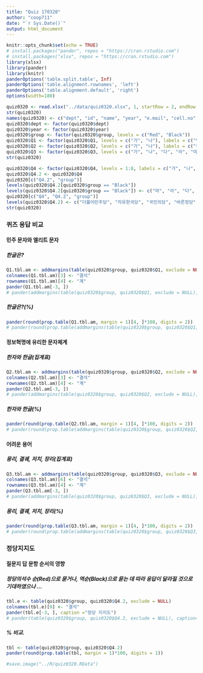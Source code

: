 ```yaml
---
title: "Quiz 170320"
author: "coop711"
date: "`r Sys.Date()`"
output: html_document
---
```


```r
knitr::opts_chunk$set(echo = TRUE)
# install.packages("pander", repos = "https://cran.rstudio.com")
# install.packages("xlsx", repos = "https://cran.rstudio.com")
library(xlsx)
library(pander)
library(knitr)
panderOptions('table.split.table', Inf)
panderOptions('table.alignment.rownames', 'left')
panderOptions('table.alignment.default', 'right')
options(width=180)
```

```r
quiz0320 <- read.xlsx("../data/quiz0320.xlsx", 1, startRow = 2, endRow = 161, colIndex = c(3:7, 9:14), colClasses=c(rep("character", 11)), stringsAsFactors = FALSE)
str(quiz0320)
names(quiz0320) <- c("dept", "id", "name", "year", "e.mail", "cell.no", "Q1", "Q2", "Q3", "Q4", "group")
quiz0320$dept <- factor(quiz0320$dept)
quiz0320$year <- factor(quiz0320$year)
quiz0320$group <- factor(quiz0320$group, levels = c("Red", "Black"))
quiz0320$Q1 <- factor(quiz0320$Q1, levels = c("가", "나"), labels = c("민주 문자", "엘리트 문자"))
quiz0320$Q2 <- factor(quiz0320$Q2, levels = c("가", "나"), labels = c("한자", "한글"))
quiz0320$Q3 <- factor(quiz0320$Q3, levels = c("가", "나", "다", "라", "마"), labels = c("없다", "1개", "2개", "3개", "4개"))
str(quiz0320)
```


```r
quiz0320$Q4 <- factor(quiz0320$Q4, levels = 1:8, labels = c("가", "나", "다", "라", "마", "바", "사", "아"))
quiz0320$Q4.2 <- quiz0320$Q4
quiz0320[c("Q4.2", "group")]
levels(quiz0320$Q4.2[quiz0320$group == "Black"])
levels(quiz0320$Q4.2[quiz0320$group == "Black"]) <- c("마", "라", "다", "나", "가", "바", "사", "아")
quiz0320[c("Q4", "Q4.2", "group")]
levels(quiz0320$Q4.2) <- c("더불어민주당", "자유한국당", "국민의당", "바른정당", "정의당", "기타정당", "없다", "잘모르겠다")
str(quiz0320)
```

### 퀴즈 응답 비교

#### 민주 문자와 엘리트 문자

##### 한글은?

```r
Q1.tbl.am <- addmargins(table(quiz0320$group, quiz0320$Q1, exclude = NULL), margin = 1)
colnames(Q1.tbl.am)[3] <- "결석"
rownames(Q1.tbl.am)[4] <- "계"
pander(Q1.tbl.am[-3, ])
# pander(addmargins(table(quiz0320$group, quiz0320$Q1, exclude = NULL), margin=1))
```

##### 한글은?(%)

```r
pander(round(prop.table(Q1.tbl.am, margin = 1)[4, ]*100, digits = 2))
# pander(round(prop.table(addmargins(table(quiz0320$group, quiz0320$Q1, exclude = NULL), margin=1), margin=1)[4,]*100, digits=1))
```

#### 정보혁명에 유리한 문자체계

##### 한자와 한글(집계표)

```r
Q2.tbl.am <- addmargins(table(quiz0320$group, quiz0320$Q2, exclude = NULL), margin = 1)
colnames(Q2.tbl.am)[3] <- "결석"
rownames(Q2.tbl.am)[4] <- "계"
pander(Q2.tbl.am[-3, ])
# pander(addmargins(table(quiz0320$group, quiz0320$Q2, exclude = NULL), margin=1))
```

##### 한자와 한글(%)

```r
pander(round(prop.table(Q2.tbl.am, margin = 1)[4, ]*100, digits = 2))
# pander(round(prop.table(addmargins(table(quiz0320$group, quiz0320$Q2, exclude = NULL), margin=1), margin=1)[4,]*100, digits=1), caption="공법도입과 대신들")
```

#### 어려운 용어

##### 몽리, 결궤, 저치, 장리(집계표)

```r
Q3.tbl.am <- addmargins(table(quiz0320$group, quiz0320$Q3, exclude = NULL), margin = 1)
colnames(Q3.tbl.am)[6] <- "결석"
rownames(Q3.tbl.am)[4] <- "계"
pander(Q3.tbl.am[-3, ])
# pander(addmargins(table(quiz0320$group, quiz0320$Q3, exclude = NULL), margin=1))
```

##### 몽리, 결궤, 저치, 장리(%)

```r
pander(round(prop.table(Q3.tbl.am, margin = 1)[4, ]*100, digits = 2))
# pander(round(prop.table(addmargins(table(quiz0320$group, quiz0320$Q3, exclude = NULL), margin=1), margin=1)[4,]*100, digits=1), caption="품관촌민들의 찬반")
```

### 정당지지도

#### 질문지 답 문항 순서의 영향

##### 정당의석수 순(Red)으로 묻거나, 역순(Black)으로 묻는 데 따라 응답이 달라질 것으로 기대하였으나 ...

```r
tbl.e <- table(quiz0320$group, quiz0320$Q4.2, exclude = NULL)
colnames(tbl.e)[9] <- "결석"
pander(tbl.e[-3, ], caption ="정당 지지도")
# pander(table(quiz0320$group, quiz0320$Q4.2, exclude = NULL), caption="야권통합논란")
```

##### % 비교.  

```r
tbl <- table(quiz0320$group, quiz0320$Q4.2)
pander(round(prop.table(tbl, margin = 1)*100, digits = 1))
```

```r
#save.image("../R/quiz0320.RData")
```